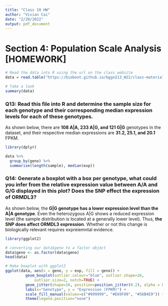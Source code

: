 ```yaml
---
title: "Class 10 HW"
author: "Vivian Cai"
date: "2/20/2022"
output: pdf_document
---
```


# Section 4: Population Scale Analysis [HOMEWORK]

```r
# Read the data into R using the url on the class website
data = read.table("https://bioboot.github.io/bggn213_W22/class-material/rs8067378_ENSG00000172057.6.txt")

# Take a look
summary(data)
```
### Q13: Read this file into R and determine the sample size for each genotype and their corresponding median expression levels for each of these genotypes.

As shown below, there are **108 A|A, 233 A|G, and 121 G|G** genotypes in the dataset, and their respective median expressions are **31.2, 25.1, and 20.1** FPKM.

```r
library(dplyr)

data %>%
  group_by(geno) %>%
  summarise(length(sample), median(exp))
```

### Q14: Generate a boxplot with a box per genotype, what could you infer from the relative expression value between A/A and G/G displayed in this plot? Does the SNP effect the expression of ORMDL3?

As shown below, the **G|G genotype has a lower expression level than the A|A genotype**. Even the heterozygous A|G shows a reduced expression level (the sample distribution is located at a generally lower level). Thus, **the SNP does affect ORMDL3 expression**. Whether or not this change is biologically relevant requires expreiemntal evidence.

```r
library(ggplot2)

# converting our data$geno to a factor object
data$geno <- as.factor(data$geno)
head(data)

# Make boxplot with ggplot2
ggplot(data, aes(x = geno, y = exp, fill = geno)) +
         geom_boxplot(outlier.colour="blue", outlier.shape=16,
             outlier.size=2, notch=TRUE) +
         geom_jitter(shape=16, position=position_jitter(0.2), alpha = 0.4) +
         labs(x="Genotype", y = "Expression (FPKM)") +
         scale_fill_manual(values=c("#999999", "#E69F00", "#56B4E9")) +
         theme(legend.position="none")
```

